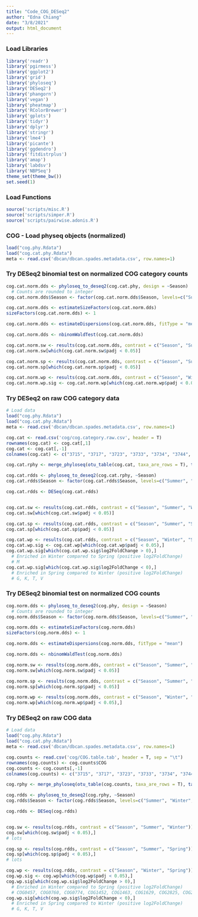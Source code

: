 ```yaml
---
title: "Code_COG_DESeq2"
author: "Edna Chiang"
date: "3/8/2021"
output: html_document
---
```


### Load Libraries
```r
library('readr')
library('pgirmess')
library('ggplot2')
library('grid')
library('phyloseq')
library('DESeq2')
library('phangorn')
library('vegan')
library('pheatmap')
library('RColorBrewer')
library('gplots')
library('tidyr')
library('dplyr')
library('stringr')
library('lme4')
library('picante')
library('ggdendro')
library('fitdistrplus')
library('amap')
library('labdsv')
library('NBPSeq')
theme_set(theme_bw())
set.seed(1)
```

### Load Functions
```r
source('scripts/misc.R')
source('scripts/simper.R')
source('scripts/pairwise.adonis.R')
```

### COG - Load physeq objects (normalized)
```r
load("cog.phy.Rdata")
load("cog.cat.phy.Rdata")
meta <- read.csv('dbcan/dbcan.spades.metadata.csv', row.names=1)
```


### Try DESeq2 binomial test on normalized COG category counts
```r
cog.cat.norm.dds <- phyloseq_to_deseq2(cog.cat.phy, design = ~Season)
  # Counts are rounded to integer
cog.cat.norm.dds$Season <- factor(cog.cat.norm.dds$Season, levels=c("Summer", "Winter", "Spring"))

cog.cat.norm.dds <- estimateSizeFactors(cog.cat.norm.dds)
sizeFactors(cog.cat.norm.dds) <- 1

cog.cat.norm.dds <- estimateDispersions(cog.cat.norm.dds, fitType = "mean")

cog.cat.norm.dds <- nbinomWaldTest(cog.cat.norm.dds)

cog.cat.norm.sw <- results(cog.cat.norm.dds, contrast = c("Season", "Summer", "Winter"))
cog.cat.norm.sw[which(cog.cat.norm.sw$padj < 0.05)]

cog.cat.norm.sp <- results(cog.cat.norm.dds, contrast = c("Season", "Summer", "Spring"))
cog.cat.norm.sp[which(cog.cat.norm.sp$padj < 0.05)]

cog.cat.norm.wp <- results(cog.cat.norm.dds, contrast = c("Season", "Winter", "Spring"))
cog.cat.norm.wp.sig <- cog.cat.norm.wp[which(cog.cat.norm.wp$padj < 0.05),]

```


### Try DESeq2 on raw COG category data
```r
# Load data
load("cog.phy.Rdata")
load("cog.cat.phy.Rdata")
meta <- read.csv('dbcan/dbcan.spades.metadata.csv', row.names=1)

cog.cat <- read.csv('cog/cog.category.raw.csv', header = T)
rownames(cog.cat) <- cog.cat[,1]
cog.cat <- cog.cat[,-1]
colnames(cog.cat) <- c("3715", "3717", "3723", "3733", "3734", "3744", "3772", "3773", "3775")

cog.cat.rphy <- merge_phyloseq(otu_table(cog.cat, taxa_are_rows = T), tax_table(cog.cat.phy), sample_data(cog.cat.phy))

cog.cat.rdds <- phyloseq_to_deseq2(cog.cat.rphy, ~Season)
cog.cat.rdds$Season <- factor(cog.cat.rdds$Season, levels=c("Summer", "Winter", "Spring"))

cog.cat.rdds <- DESeq(cog.cat.rdds)


cog.cat.sw <- results(cog.cat.rdds, contrast = c("Season", "Summer", "Winter"))
cog.cat.sw[which(cog.cat.sw$padj < 0.05)]

cog.cat.sp <- results(cog.cat.rdds, contrast = c("Season", "Summer", "Spring"))
cog.cat.sp[which(cog.cat.sp$padj < 0.05)]

cog.cat.wp <- results(cog.cat.rdds, contrast = c("Season", "Winter", "Spring"))
cog.cat.wp.sig <- cog.cat.wp[which(cog.cat.wp$padj < 0.05),]
cog.cat.wp.sig[which(cog.cat.wp.sig$log2FoldChange > 0),]
  # Enriched in Winter compared to Spring (positive log2FoldChange)  
  # M
cog.cat.wp.sig[which(cog.cat.wp.sig$log2FoldChange < 0),]
  # Enriched in Spring compared to Winter (positive log2FoldChange)  
  # G, K, T, V
```



### Try DESeq2 binomial test on normalized COG counts
```r
cog.norm.dds <- phyloseq_to_deseq2(cog.phy, design = ~Season)
  # Counts are rounded to integer
cog.norm.dds$Season <- factor(cog.norm.dds$Season, levels=c("Summer", "Winter", "Spring"))

cog.norm.dds <- estimateSizeFactors(cog.norm.dds)
sizeFactors(cog.norm.dds) <- 1

cog.norm.dds <- estimateDispersions(cog.norm.dds, fitType = "mean")

cog.norm.dds <- nbinomWaldTest(cog.norm.dds)

cog.norm.sw <- results(cog.norm.dds, contrast = c("Season", "Summer", "Winter"))
cog.norm.sw[which(cog.norm.sw$padj < 0.05)]

cog.norm.sp <- results(cog.norm.dds, contrast = c("Season", "Summer", "Spring"))
cog.norm.sp[which(cog.norm.sp$padj < 0.05)]

cog.norm.wp <- results(cog.norm.dds, contrast = c("Season", "Winter", "Spring"))
cog.norm.wp[which(cog.norm.wp$padj < 0.05),]

```
### Try DESeq2 on raw COG data
```r
# Load data
load("cog.phy.Rdata")
load("cog.cat.phy.Rdata")
meta <- read.csv('dbcan/dbcan.spades.metadata.csv', row.names=1)

cog.counts <- read.csv('cog/COG.table.tab', header = T, sep = "\t")
rownames(cog.counts) <- cog.counts$COG
cog.counts <- cog.counts[,-1]
colnames(cog.counts) <- c("3715", "3717", "3723", "3733", "3734", "3744", "3772", "3773", "3775")

cog.rphy <- merge_phyloseq(otu_table(cog.counts, taxa_are_rows = T), tax_table(cog.phy), sample_data(cog.phy))

cog.rdds <- phyloseq_to_deseq2(cog.rphy, ~Season)
cog.rdds$Season <- factor(cog.rdds$Season, levels=c("Summer", "Winter", "Spring"))

cog.rdds <- DESeq(cog.rdds)


cog.sw <- results(cog.rdds, contrast = c("Season", "Summer", "Winter"))
cog.sw[which(cog.sw$padj < 0.05),]
# lots

cog.sp <- results(cog.rdds, contrast = c("Season", "Summer", "Spring"))
cog.sp[which(cog.sp$padj < 0.05),]
# lots

cog.wp <- results(cog.rdds, contrast = c("Season", "Winter", "Spring"))
cog.wp.sig <- cog.wp[which(cog.wp$padj < 0.05),]
cog.wp.sig[which(cog.wp.sig$log2FoldChange > 0),]
  # Enriched in Winter compared to Spring (positive log2FoldChange)  
  # COG0457, COG0760, COG0774, COG1452, COG1463, COG1629, COG2825, COG2885, COG3637, COG4775
cog.wp.sig[which(cog.wp.sig$log2FoldChange < 0),]
  # Enriched in Spring compared to Winter (positive log2FoldChange)  
  # G, K, T, V
```